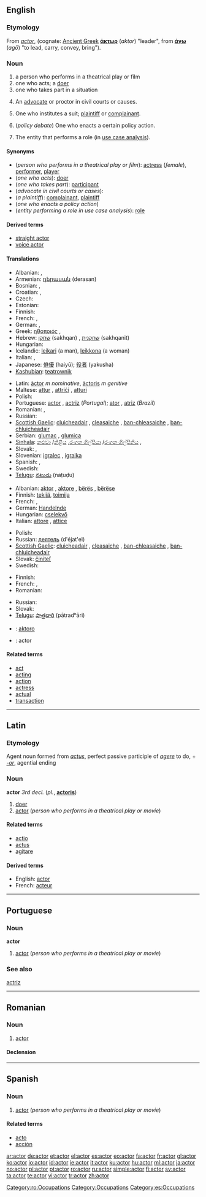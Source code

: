 {{wikipedia|dab=actor (disambiguation)|actor}}
==English==

===Etymology===
From {{etyl|la}} ''[[#Latin|actor]]'', (cognate: [[Ancient Greek]] '''[[άκτωρ]]''' (''aktor'') "leader", from '''[[άγω]]''' (''agō'') "to lead, carry, convey, bring").

===Noun===
{{wikipedia|actor|actor (player)}}
{{en-noun}}

# a person who performs in a theatrical play or film
# one who acts; a [[doer]]
# one who takes part in a situation
# {{legal}} An [[advocate]] or proctor in civil courts or causes.
# {{legal}} One who institutes a suit; [[plaintiff]] or [[complainant]].
# (''policy debate'') One who enacts a certain policy action.
# {{software engineering}} The entity that performs a role (in [[use case analysis]]).

====Synonyms====
* (''person who performs in a theatrical play or film''): [[actress]] (''female''), [[performer]], [[player]]
* (''one who acts''): [[doer]]
* (''one who takes part''): [[participant]]
* (''advocate in civil courts or cases''):
* (''a plaintiff''): [[complainant]], [[plaintiff]]
* (''one who enacts a policy action'')
* (''entity performing a role in use case analysis''): [[role]]

====Derived terms====
* [[straight actor]]
* [[voice actor]]

====Translations====
{{trans-top|person who performs in a theatrical play or film}}
* Albanian: {{t+|sq|aktor|m|xs=Albanian}}, {{t+|sq|aktore|f|xs=Albanian}}
* Armenian: [[դերասան]] (derasan)
* Bosnian: {{t-|bs|glumac|m}}, {{t-|bs|glumica|f}}
* Croatian: {{t+|hr|glumac|m}}, {{t+|hr|glumica|f}}
* Czech: {{t-|cs|herec|m}}
* Estonian: {{t-|et|näitleja}}
* Finnish: {{t-|fi|näyttelijä}}
* French: {{t+|fr|acteur|m}}, {{t+|fr|actrice|f}}
* German: {{t+|de|Schauspieler|m}}, {{t+|de|Schauspielerin|f}}
* Greek: [[ηθοποιός]] {{m}},{{f}}
* Hebrew: [[שחקן]] (sakhqan) {{m}}, [[שחקנית]] (sakhqanit) {{f}}
* Hungarian: {{t+|hu|színész}}
* Icelandic: [[leikari]] {{m}} (a man), [[leikkona]] {{f}} (a woman)
* Italian: {{t+|it|attore|m}}, {{t+|it|attrice|f}}
* Japanese: [[俳優]] (haiyū); [[役者]] (yakusha)
* [[Kashubian]]: [[teatrownik]]
{{trans-mid}}
* Latin: [[actor#Latin|āctor]] ''m nominative'', [[actoris|āctoris]] ''m genitive''
* Maltese: [[attur]] {{m}}, [[attriċi]] {{f}}, [[atturi]] {{p}}
* Polish: {{t+|pl|aktor|m}}
* Portuguese: [[actor#Portuguese|actor]] {{m}}, [[actriz]] {{f}} (''Portugal''); [[ator]] {{m}}, [[atriz]] {{f}} (''Brazil'')
* Romanian: {{t+|ro|actor|m}}, {{t+|ro|actriţă|f}}
* Russian: {{t+|ru|актёр|m|tr=akt'ór|sc=Cyrl}}
* [[Scottish Gaelic]]: [[cluicheadair]] {{m}}, [[cleasaiche]] {{m}}, [[ban-chleasaiche]] {{f}}, [[ban-chluicheadair]] {{f}}
* Serbian: [[glumac]] {{m}}, [[glumica]] {{f}}
* [[Sinhala]]: [[නළුවා]] {{m}}/[[නිළිය]] {{f}} ,[[රංගන ශිල්පියා]] {{m}}/[[රංගන ශිල්පිනිය]] {{f}} ,  {{n}}
* Slovak: {{t-|sk|herec|m}}, {{t-|sk|herečka|f}}
* Slovenian: [[igralec]] {{m}}, [[igralka]] {{f}}
* Spanish: {{t+|es|actor|m}}, {{t-|es|actriz|f}}
* Swedish: {{t+|sv|skådespelare|c}}
* [[Telugu]]: [[నటుడు]] (naṭuḍu)
{{trans-bottom}}

{{trans-top|one who acts; a doer}}
* Albanian: [[aktor]] {{m}}, [[aktore]] {{f}}, [[bërës]] {{m}}, [[bërëse]] {{f}}
* Finnish: [[tekijä]], [[toimija]]
* French: {{t+|fr|faiseur|m}}, {{t+|fr|faiseuse|f}}
* German: [[Handelnde]] {{c}}
* Hungarian: [[cselekvő]]
* Italian: [[attore]] {{m}}, [[attice]] {{f}}
{{trans-mid}}
* Polish: {{t+|pl|aktor|m}}
* Russian: [[деятель]] (d'éjat'el) {{m}}
* [[Scottish Gaelic]]: [[cluicheadair]] {{m}}, [[cleasaiche]] {{m}}, [[ban-chleasaiche]] {{f}}, [[ban-chluicheadair]] {{f}}
* Slovak: [[činiteľ]] {{m}}
* Swedish: {{t+|sv|skådespelare|c}}
{{trans-bottom}}

{{trans-top|one who takes part in a situation}}
* Finnish: {{t+|fi|tekijä}}
* French: {{t+|fr|acteur|m}}, {{t+|fr|actrice|f}}
* Romanian: {{t-|ro|personaj}}
{{trans-mid}}
* Russian: {{t+|ru|участник|m|tr=učástnik|sc=Cyrl}}
* Slovak: {{t-|sk|účastník|m}}
* [[Telugu]]: [[పాత్రధారి]] (pātradʰāri)
{{trans-bottom}}

{{trans-top|advocate in civil courts or cases}}
{{trans-mid}}
{{trans-bottom}}

{{trans-top|plaintiff}}
{{trans-mid}}
{{trans-bottom}}

{{trans-top|one who enacts a policy action}}
{{trans-mid}}
{{trans-bottom}}

{{trans-top|entity performing a role in use case analysis}}
{{trans-mid}}
{{trans-bottom}}

{{checktrans-top}}
* {{ttbc|Ido}}: [[aktoro]]
* {{ttbc|Interlingua}}: actor
{{checktrans-bottom}}

====Related terms====
* [[act]]
* [[acting]]
* [[action]]
* [[actress]]
* [[actual]]
* [[transaction]]

----

==Latin==

===Etymology===
Agent noun formed from ''[[actus|actus]]'', perfect passive participle of ''[[agere|agere]]'' to do, + ''[[-or]]'', agential ending

===Noun===
'''actor''' {{m}} ''3rd decl.'' (''pl.'', '''[[actoris|actoris]]''')

# [[doer]]
# [[actor#English|actor]] (''person who performs in a theatrical play or movie'')

====Related terms====
* [[actio]]
* [[actus]]
* [[agitare]]

====Derived terms====
* English: [[#Noun|actor]]
* French: [[acteur]]

----

==Portuguese==

===Noun===
'''actor''' {{m}}

# [[actor#English|actor]] (''person who performs in a theatrical play or movie'')

===See also===
[[actriz]]

----

==Romanian==

===Noun===
{{ro-noun|gend=m|pl=actori|f=actriţă}}

# [[actor#English|actor]]

====Declension====
{{ro-noun-m}}

[[Category:ro:Occupations]]

----

==Spanish==

===Noun===
{{es-noun-mf|mpl=actores|f=actriz|fpl=actrices}}

# [[actor#English|actor]] (''person who performs in a theatrical play or movie'')

====Related terms====
* [[acto]] {{m}}
* [[acción]] {{f}}

[[Category:Occupations]]
[[Category:es:Occupations]]

[[ar:actor]]
[[de:actor]]
[[et:actor]]
[[el:actor]]
[[es:actor]]
[[eo:actor]]
[[fa:actor]]
[[fr:actor]]
[[gl:actor]]
[[ko:actor]]
[[io:actor]]
[[id:actor]]
[[ie:actor]]
[[it:actor]]
[[ku:actor]]
[[hu:actor]]
[[ml:actor]]
[[ja:actor]]
[[no:actor]]
[[pl:actor]]
[[pt:actor]]
[[ro:actor]]
[[ru:actor]]
[[simple:actor]]
[[fi:actor]]
[[sv:actor]]
[[ta:actor]]
[[te:actor]]
[[vi:actor]]
[[tr:actor]]
[[zh:actor]]
